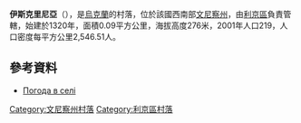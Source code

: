 {{coord|49|19|59|N|28|15|2|E|scale:30000|display=title}}

'''伊斯克里尼亞'''（{{lang-uk|Іскриня}}），是[[烏克蘭|烏克蘭]]的村落，位於該國西南部[[文尼察州|文尼察州]]，由[[利京區|利京區]]負責管轄，始建於1320年，面積0.09平方公里，海拔高度276米，2001年人口219，人口密度每平方公里2,546.51人。

==參考資料==
* [http://weather.in.ua/ua/vinnickaja/9634 Погода в селі ] {{Wayback|url=http://weather.in.ua/ua/vinnickaja/9634 |date=20181020011517 }}

[[Category:文尼察州村落|Category:文尼察州村落]]
[[Category:利京區村落|Category:利京區村落]]


{{Vinnytsia-geo-stub}}